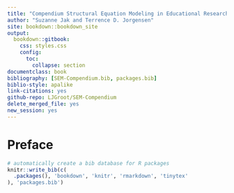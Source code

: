 ---
title: "Compendium Structural Equation Modeling in Educational Research"
author: "Suzanne Jak and Terrence D. Jorgensen"
site: bookdown::bookdown_site
output: 
  bookdown::gitbook:
    css: styles.css
    config:
      toc:
        collapse: section
documentclass: book
bibliography: [SEM-Compendium.bib, packages.bib]
biblio-style: apalike
link-citations: yes
github-repo: LJGroot/SEM-Compendium
delete_merged_file: yes
new_session: yes
---

# Preface {-}

```{r include=FALSE}
# automatically create a bib database for R packages
knitr::write_bib(c(
  .packages(), 'bookdown', 'knitr', 'rmarkdown', 'tinytex'
), 'packages.bib')
```
